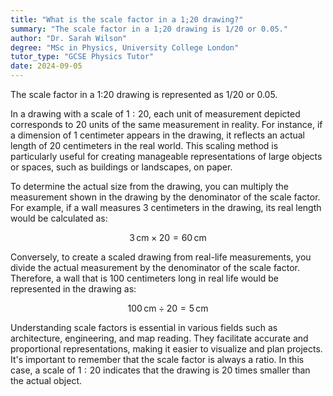 ```yaml
---
title: "What is the scale factor in a 1;20 drawing?"
summary: "The scale factor in a 1;20 drawing is 1/20 or 0.05."
author: "Dr. Sarah Wilson"
degree: "MSc in Physics, University College London"
tutor_type: "GCSE Physics Tutor"
date: 2024-09-05
---
```


The scale factor in a 1:20 drawing is represented as $1/20$ or $0.05$.

In a drawing with a scale of $1:20$, each unit of measurement depicted corresponds to $20$ units of the same measurement in reality. For instance, if a dimension of $1$ centimeter appears in the drawing, it reflects an actual length of $20$ centimeters in the real world. This scaling method is particularly useful for creating manageable representations of large objects or spaces, such as buildings or landscapes, on paper.

To determine the actual size from the drawing, you can multiply the measurement shown in the drawing by the denominator of the scale factor. For example, if a wall measures $3$ centimeters in the drawing, its real length would be calculated as:

$$
3 \, \text{cm} \times 20 = 60 \, \text{cm}
$$

Conversely, to create a scaled drawing from real-life measurements, you divide the actual measurement by the denominator of the scale factor. Therefore, a wall that is $100$ centimeters long in real life would be represented in the drawing as:

$$
100 \, \text{cm} \div 20 = 5 \, \text{cm}
$$

Understanding scale factors is essential in various fields such as architecture, engineering, and map reading. They facilitate accurate and proportional representations, making it easier to visualize and plan projects. It's important to remember that the scale factor is always a ratio. In this case, a scale of $1:20$ indicates that the drawing is $20$ times smaller than the actual object.
    